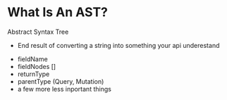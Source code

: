 # What Is An AST?

Abstract Syntax Tree

- End result of converting a string into something your api underestand

* fieldName
* fieldNodes []
* returnType
* parentType (Query, Mutation)
* a few more less inportant things

